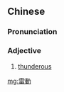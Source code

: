 {{also|雷动}}
==Chinese==
{{zh-forms|s=雷动}}

===Pronunciation===
{{zh-pron
|m=léidòng
|cat=a
}}

===Adjective===
{{zh-adj}}

# [[thunderous]]

[[mg:雷動]]